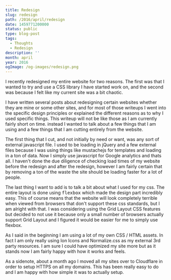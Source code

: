 ```yaml
---
title: Redesign
slug: redesign
path: /2016/april/redesign
date: 1459771200000
status: public
type: blog-post
tags:
  - Thoughts
  - Redesign
description: ''
month: april
year: 2016
ogImage: /og-images/redesign.png
---
```




I recently redesigned my entire website for two reasons. The first was that I
wanted to try and use a CSS library I have started work on, and the second was
because I felt like my current site was a bit chaotic.

I have written several posts about redesigning certain websites whether they are
mine or some other sites, and for most of those writeups I went into the
specific design principles or explained the different reasons as to why I used
specific things. This writeup will not be like those as I am currently fairly
short on time. instead I wanted to talk about a few things that I am using and a
few things that I am cutting entirely from the website.

The first thing that I cut, and not initially by need or want, was any sort of
external javascript file. I used to be loading in jQuery and a few external
files because I was using things like mustachejs for templates and loading in a
ton of data. Now I simply use javascript for Google analytics and thats all. I
haven't done the due diligence of checking load times of my website before the
redesign and after the redesign, however I am fairly certain that by removing a
ton of the waste the site should be loading faster for a lot of people.

The last thing I want to add is to talk a bit about what I used for my css. The
entire layout is done using <kbd>flexbox</kbd> which made the design part
incredibly easy. This of course means that the website will look completely
terrible when viewed from browsers that don't support these css standards, but I
am alright with that. I was considering using the Grid Layout CSS features but
decided to not use it because only a small number of browsers actually support
Grid Layout and I figured it would be easier for me to simply use flexbox.

As I said in the beginning I am using a lot of my own CSS / HTML assets. In fact
I am only really using Ion Icons and Normalize.css as my external 3rd party
resources. I am sure I could have optimized my site more but as it stands now I
am fairly happy with how it works and feels.

As a sidenote, about a month ago I moved all my sites over to Cloudflare in
order to setup HTTPS on all my domains. This has been really easy to do and I am
happy with how simple it was to actually setup.

